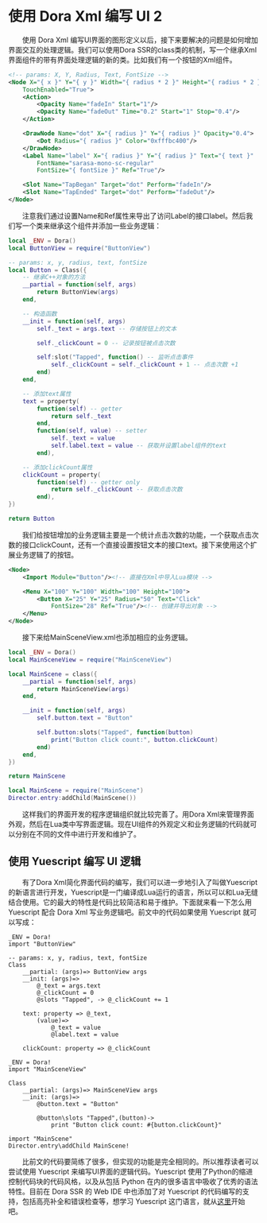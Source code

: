
# 使用 Dora Xml 编写 UI 2

&emsp;&emsp;使用 Dora Xml 编写UI界面的图形定义以后，接下来要解决的问题是如何增加界面交互的处理逻辑。我们可以使用Dora SSR的class类的机制，写一个继承Xml界面组件的带有界面处理逻辑的新的类。比如我们有一个按钮的Xml组件。

```xml title="ButtonView.xml"
<!-- params: X, Y, Radius, Text, FontSize -->
<Node X="{ x }" Y="{ y }" Width="{ radius * 2 }" Height="{ radius * 2 }"
	TouchEnabled="True">
	<Action>
		<Opacity Name="fadeIn" Start="1"/>
		<Opacity Name="fadeOut" Time="0.2" Start="1" Stop="0.4"/>
	</Action>

	<DrawNode Name="dot" X="{ radius }" Y="{ radius }" Opacity="0.4">
		<Dot Radius="{ radius }" Color="0xfffbc400"/>
	</DrawNode>
	<Label Name="label" X="{ radius }" Y="{ radius }" Text="{ text }"
		FontName="sarasa-mono-sc-regular"
		FontSize="{ fontSize }" Ref="True"/>

	<Slot Name="TapBegan" Target="dot" Perform="fadeIn"/>
	<Slot Name="TapEnded" Target="dot" Perform="fadeOut"/>
</Node>
```

&emsp;&emsp;注意我们通过设置Name和Ref属性来导出了访问Label的接口label。然后我们写一个类来继承这个组件并添加一些业务逻辑：

```lua title="Button.lua"
local _ENV = Dora()
local ButtonView = require("ButtonView")

-- params: x, y, radius, text, fontSize
local Button = Class({
	-- 继承C++对象的方法
	__partial = function(self, args)
		return ButtonView(args)
	end,

	-- 构造函数
	__init = function(self, args)
		self._text = args.text -- 存储按钮上的文本

		self._clickCount = 0 -- 记录按钮被点击次数

		self:slot("Tapped", function() -- 监听点击事件
			self._clickCount = self._clickCount + 1 -- 点击次数 +1
		end)
	end,

	-- 添加text属性
	text = property(
		function(self) -- getter
			return self._text
		end,
		function(self, value) -- setter
			self._text = value
			self.label.text = value -- 获取并设置label组件的text
		end),

	-- 添加clickCount属性
	clickCount = property(
		function(self) -- getter only
			return self._clickCount -- 获取点击次数
		end),
})

return Button
```

&emsp;&emsp;我们给按钮增加的业务逻辑主要是一个统计点击次数的功能，一个获取点击次数的接口clickCount，还有一个直接设置按钮文本的接口text。接下来使用这个扩展业务逻辑了的按钮。

```xml title="MainSceneView.xml"
<Node>
	<Import Module="Button"/><!-- 直接在Xml中导入Lua模块 -->

	<Menu X="100" Y="100" Width="100" Height="100">
		<Button X="25" Y="25" Radius="50" Text="Click"
			FontSize="28" Ref="True"/><!-- 创建并导出对象 -->
	</Menu>
</Node>
```

&emsp;&emsp;接下来给MainSceneView.xml也添加相应的业务逻辑。

```lua title="MainScene.lua"
local _ENV = Dora()
local MainSceneView = require("MainSceneView")

local MainScene = class({
	__partial = function(self, args)
		return MainSceneView(args)
	end,

	__init = function(self, args)
		self.button.text = "Button"

		self.button:slots("Tapped", function(button)
			print("Button click count:", button.clickCount)
		end)
	end,
})

return MainScene
```

```lua title="init.lua"
local MainScene = require("MainScene")
Director.entry:addChild(MainScene())
```

&emsp;&emsp;这样我们的界面开发的程序逻辑组织就比较完善了。用Dora Xml来管理界面外观，然后在Lua类中写界面逻辑。现在UI组件的外观定义和业务逻辑的代码就可以分别在不同的文件中进行开发和维护了。

## 使用 Yuescript 编写 UI 逻辑

&emsp;&emsp;有了Dora Xml简化界面代码的编写，我们可以进一步地引入了叫做Yuescript的新语言进行开发，Yuescript是一门编译成Lua运行的语言，所以可以和Lua无缝结合使用。它的最大的特性是代码比较简洁和易于维护。下面就来看一下怎么用 Yuescript 配合 Dora Xml 写业务逻辑吧。前文中的代码如果使用 Yuescript 就可以写成：

```yue title="Button.yue"
_ENV = Dora!
import "ButtonView"

-- params: x, y, radius, text, fontSize
Class
	__partial: (args)=> ButtonView args
	__init: (args)=>
		@_text = args.text
		@_clickCount = 0
		@slots "Tapped", -> @_clickCount += 1

	text: property => @_text,
		(value)=>
			@_text = value
			@label.text = value

	clickCount: property => @_clickCount
```

```yue title="MainScene.yue"
_ENV = Dora!
import "MainSceneView"

Class
	__partial: (args)=> MainSceneView args
	__init: (args)=>
		@button.text = "Button"

		@button\slots "Tapped",(button)->
			print "Button click count: #{button.clickCount}"
```

```yue title="init.yue"
import "MainScene"
Director.entry\addChild MainScene!
```

&emsp;&emsp;比前文的代码要简练了很多，但实现的功能是完全相同的。所以推荐读者可以尝试使用 Yuescript 来编写UI界面的逻辑代码。Yuescript 使用了Python的缩进控制代码块的代码风格，以及从包括 Python 在内的很多语言中吸收了优秀的语法特性。目前在 Dora SSR 的 Web IDE 中也添加了对 Yuescript 的代码编写的支持，包括高亮补全和错误检查等，想学习 Yuescript 这门语言，就从[这里](https://yuescript.org/doc)开始吧。
